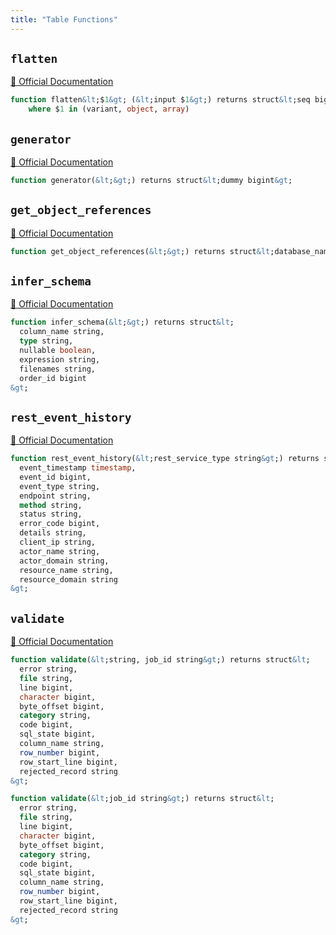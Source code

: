 ```yaml
---
title: "Table Functions"
---
```



## `flatten`
[🔗 Official Documentation](https://docs.snowflake.com/en/sql-reference/functions/flatten)

```sql
function flatten&lt;$1&gt; (&lt;input $1&gt;) returns struct&lt;seq bigint, key string, path string, index bigint, value variant, this $1&gt;
	where $1 in (variant, object, array)
```


## `generator`
[🔗 Official Documentation](https://docs.snowflake.com/en/sql-reference/functions/generator)

```sql
function generator(&lt;&gt;) returns struct&lt;dummy bigint&gt;
```


## `get_object_references`
[🔗 Official Documentation](https://docs.snowflake.com/en/sql-reference/functions/get_object_references)

```sql
function get_object_references(&lt;&gt;) returns struct&lt;database_name string, schema_name string, object_name string, referenced_database_name string, referenced_schema_name string, referenced_object_name string, referenced_object_type string&gt;
```


## `infer_schema`
[🔗 Official Documentation](https://docs.snowflake.com/en/sql-reference/functions/infer_schema)

```sql
function infer_schema(&lt;&gt;) returns struct&lt;
  column_name string,
  type string,
  nullable boolean,
  expression string,
  filenames string,
  order_id bigint
&gt;

```


## `rest_event_history`
[🔗 Official Documentation](https://docs.snowflake.com/en/sql-reference/functions/rest_event_history)

```sql
function rest_event_history(&lt;rest_service_type string&gt;) returns struct&lt;
  event_timestamp timestamp,
  event_id bigint,
  event_type string,
  endpoint string,
  method string,
  status string,
  error_code bigint,
  details string,
  client_ip string,
  actor_name string,
  actor_domain string,
  resource_name string,
  resource_domain string
&gt;

```


## `validate`
[🔗 Official Documentation](https://docs.snowflake.com/en/sql-reference/functions/validate)

```sql
function validate(&lt;string, job_id string&gt;) returns struct&lt;
  error string,
  file string,
  line bigint,
  character bigint,
  byte_offset bigint,
  category string,
  code bigint,
  sql_state bigint,
  column_name string,
  row_number bigint,
  row_start_line bigint,
  rejected_record string
&gt;

```


```sql
function validate(&lt;job_id string&gt;) returns struct&lt;
  error string,
  file string,
  line bigint,
  character bigint,
  byte_offset bigint,
  category string,
  code bigint,
  sql_state bigint,
  column_name string,
  row_number bigint,
  row_start_line bigint,
  rejected_record string
&gt;

```




